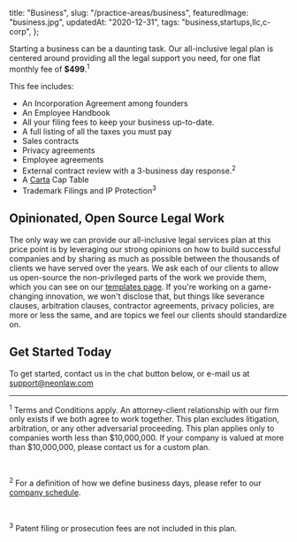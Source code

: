   title: "Business",
  slug: "/practice-areas/business",
  featuredImage: "business.jpg",
  updatedAt: "2020-12-31",
  tags: "business,startups,llc,c-corp",
};

Starting a business can be a daunting task. Our all-inclusive legal plan is
centered around providing all the legal support you need, for one flat monthly
fee of **$499**.<sup>1</sup>

This fee includes:

* An Incorporation Agreement among founders
* An Employee Handbook
* All your filing fees to keep your business up-to-date.
* A full listing of all the taxes you must pay
* Sales contracts
* Privacy agreements
* Employee agreements
* External contract review with a 3-business day response.<sup>2</sup>
* A [Carta](https://www.carta.com) Cap Table
* Trademark Filings and IP Protection<sup>3</sup>

## Opinionated, Open Source Legal Work

The only way we can provide our all-inclusive legal services plan at this
price point is by leveraging our strong opinions on how to build successful
companies and by sharing as much as possible between the thousands of clients
we have served over the years. We ask each of our clients to allow us
open-source the non-privileged parts of the work we provide them, which you
can see on our [templates page](/templates). If you're working on a
game-changing innovation, we won't disclose that, but things like severance
clauses, arbitration clauses, contractor agreements, privacy policies, are
more or less the same, and are topics we feel our clients should standardize on.

## Get Started Today

To get started, contact us in the chat button below, or e-mail us at
support@neonlaw.com

---

<sup>1</sup> Terms and Conditions apply. An attorney-client relationship
with our firm only exists if we both agree to work together. This plan excludes
litigation, arbitration, or any other adversarial proceeding. This plan
applies only to companies worth less than $10,000,000. If your company is
valued at more than $10,000,000, please contact us for a custom plan.

<br />

<sup>2</sup> For a definition of how we define business days, please refer to
our <a href="/business-days-and-holidays">company schedule</a>.

<br />

<sup>3</sup> Patent filing or prosecution fees are not included in this plan.
